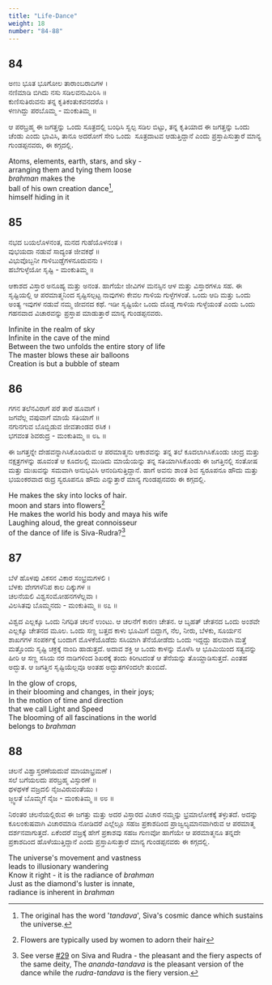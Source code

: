 ```yaml
---
title: "Life-Dance"
weight: 18
number: "84-88"
---
```


## 84

ಅಣು ಭೂತ ಭೂಗೋಲ ತಾರಾಂಬರಾದಿಗಳ ।  
ನಣಿಮಾಡಿ ಬಿಗಿದು ನಸು ಸಡಿಲವನುಮಿರಿಸಿ ॥  
ಕುಣಿಸುತಿರುವನು ತನ್ನ ಕೃತಿಕಂತುಕವನದರೊ ।  
ಳಣಗಿದ್ದು ಪರಬೊಮ್ಮ - ಮಂಕುತಿಮ್ಮ ॥

ಆ ಪರಬ್ರಹ್ಮ ಈ ಜಗತ್ತನ್ನು ಒಂದು ಸೂತ್ರದಲ್ಲಿ ಬಂಧಿಸಿ ಸ್ವಲ್ಪ ಸಡಿಲ ಬಿಟ್ಟು, ತನ್ನ ಕೃತಿಯಾದ ಈ ಜಗತ್ತನ್ನು ಒಂದು ಚೆಂಡು ಎಂದು ಭಾವಿಸಿ, ತಾನೂ ಅದರೋಗೆ ಸೇರಿ ಒಂದು  ಸೂತ್ರದಾಟವ ಆಡುತ್ತಿದ್ದಾನೆ ಎಂದು ಪ್ರಸ್ತಾಪಿಸುತ್ತಾರೆ ಮಾನ್ಯ ಗುಂಡಪ್ಪನವರು, ಈ ಕಗ್ಗದಲ್ಲಿ.

Atoms, elements, earth, stars, and sky -  
arranging them and tying them loose  
_brahman_ makes the  
ball of his own creation dance[^25],  
himself hiding in it

## 85

ನಭದ ಬಯಲೊಳನಂತ, ಮನದ ಗುಹೆಯೊಳನಂತ ।  
ವುಭಯದಾ ನಡುವೆ ಸಾದ್ಯಂತ ಜೀವಕಥೆ ॥  
ವಿಭುವೊಬ್ಬನೀ ಗಾಳಿಬುಡ್ಡೆಗಳನೂದುವನು ।  
ಹಬೆಗುಳ್ಳೆಯೋ ಸೃಷ್ಟಿ - ಮಂಕುತಿಮ್ಮ ॥

ಆಕಾಶದ ವಿಸ್ತಾರ ಅನೂಹ್ಯ ಮತ್ತು ಅನಂತ. ಹಾಗೆಯೇ ಜೀವಿಗಳ ಮನಸ್ಸಿನ ಆಳ ಮತ್ತು ವಿಸ್ತಾರಗಳೂ ಸಹ. ಈ ಸೃಷ್ಟಿಯಲ್ಲಿ ಆ ಪರಮಾತ್ಮನಿಂದ ಸೃಷ್ಟಿಸಲ್ಪಟ್ಟ ನಾವುಗಳು ಕೇವಲ ಗಾಳಿಯ ಗುಳ್ಳೆಗಳಂತೆ. ಒಂದು ಆದಿ ಮತ್ತು ಒಂದು ಅಂತ್ಯ ಇವುಗಳ ನಡುವೆ ನಮ್ಮ ಜೀವನದ ಕಥೆ. ಇಡೀ ಸೃಷ್ಟಿಯೇ ಒಂದು ದೊಡ್ಡ ಗಾಳಿಯ ಗುಳ್ಳೆಯಂತೆ ಎಂದು ಒಂದು ಗಹನವಾದ ವಿಚಾರವನ್ನು ಪ್ರಸ್ತಾಪ ಮಾಡುತ್ತಾರೆ ಮಾನ್ಯ ಗುಂಡಪ್ಪನವರು.

Infinite in the realm of sky  
Infinite in the cave of the mind  
Between the two unfolds the entire story of life  
The master blows these air balloons  
Creation is but a bubble of steam

## 86

ಗಗನ ತಲೆನವಿರಾಗೆ ಪರೆ ತಾರೆ ಹೂವಾಗೆ ।  
ಜಗವೆಲ್ಲ ವಪುವಾಗೆ ಮಾಯೆ ಸತಿಯಾಗೆ ॥  
ನಗುನಗುವ ಬೊಬ್ಬಿಡುವ ಜೀವತಾಂಡವ ರಸಿಕ ।  
ಭಗವಂತ ಶಿವರುದ್ರ - ಮಂಕುತಿಮ್ಮ ॥ ೮೬ ॥

ಈ ಜಗತ್ತನ್ನೇ ದೇಹವನ್ನಾಗಿಸಿಕೊಂಡಿರುವ ಆ ಪರಮಾತ್ಮನು ಆಕಾಶವನ್ನು ತನ್ನ ತಲೆ ಕೂದಲಾಗಿಸಿಕೊಂಡು ಚಂದ್ರ ಮತ್ತು ನಕ್ಷತ್ರಗಳನ್ನು ಹೂವಂತೆ ಆ ಕೂದಲಲ್ಲಿ ಮುಡಿದು ಮಾಯೆಯನ್ನು ತನ್ನ ಸತಿಯಾಗಿಸಿಕೊಂಡು ಈ ಜಗತ್ತಿನಲ್ಲಿ ಸಂತೋಷ ಮತ್ತು ದುಃಖವನ್ನು ಸಮವಾಗಿ ಅನುಭವಿಸಿ ಆನಂದಿಸುತ್ತಿದ್ದಾನೆ. ಹಾಗೆ ಅವನು ಶಾಂತ ಶಿವ ಸ್ವರೂಪನೂ ಹೌದು ಮತ್ತು ಭಯಂಕರವಾದ ರುದ್ರ ಸ್ವರೂಪನೂ ಹೌದು ಎನ್ನುತ್ತಾರೆ ಮಾನ್ಯ ಗುಂಡಪ್ಪನವರು ಈ ಕಗ್ಗದಲ್ಲಿ.

He makes the sky into locks of hair.  
moon and stars into flowers[^26]  
He makes the world his body and maya his wife  
Laughing aloud, the great connoisseur  
of the dance of life is Siva-Rudra?[^27]

## 87

ಬೆಳೆ ಹೊಳಪು ವಿಕಸನ ವಿಕಾರ ಸಂಭ್ರಮಗಳಲಿ ।  
ಬೆಳಕು ವೇಗಗಳೆನಿಪ ಕಾಲ ದಿಕ್ಕುಗಳ ॥  
ಚಲನೆಯಲಿ ವಿಶ್ವಸಂಮೋಹನಗಳೆಲ್ಲವಾ ।  
ವಿಲಸಿತವು ಬೊಮ್ಮನದು - ಮಂಕುತಿಮ್ಮ ॥ ೮೭ ॥

ವಿಶ್ವದ ಎಲ್ಲಕ್ಕೂ ಒಂದು ನಿಗಧಿತ ಚಲನೆ ಉಂಟು. ಆ ಚಲನೆಗೆ ಕಾರಣ ಚೇತನ. ಆ ಬೃಹತ್ ಚೇತನದ ಒಂದು ಅಂಶವೇ ಎಲ್ಲಕ್ಕೂ ಚೇತನದ ಮೂಲ. ಒಂದು ಸಣ್ಣ ಬತ್ತದ ಕಾಳು ಭೂಮಿಗೆ ಬಿದ್ದಾಗ, ನೆಲ, ನೀರು, ಬೆಳಕು, ಸೂರ್ಯನ ಶಾಖಗಗಳ ಸಂಪರ್ಕಕ್ಕೆ ಬಂದಾಗ ಮೊಳಕೆಯೊಡೆದು ಸಸಿಯಾಗಿ ತೆನೆಯೋಡೆದು ಒಂದು ಇದ್ದದ್ದು ಹಲವಾಗಿ ಮತ್ತೆ ಮತ್ತೊಂದು ಸೃಷ್ಟಿ ಚಕ್ರಕ್ಕೆ ನಾಂದಿ ಹಾಡುತ್ತದೆ. ಅದಾವ ಶಕ್ತಿ ಆ ಒಂದು ಕಾಳನ್ನು ಮೊಳೆಸಿ ಆ ಭೂಮಿಯಿಂದ ಸತ್ವವನ್ನು ಹೀರಿ ಆ ಸಣ್ಣ ಸಸಿಯ ನರ ನಾಡಿಗಳಿಂದ ಶಿಖರಕ್ಕೆ ತಂದು ಕಿರೀಟದಂತೆ ಆ ತೆನೆಯನ್ನು ತೊಯ್ದಾಡಿಸುತ್ತದೆ. ಎಂತಹ ಅದ್ಭುತ. ಆ ಜಗತ್ತಿನ ಸೃಷ್ಟಿಯೆಲ್ಲವೂ ಅಂತಹ ಅದ್ಭುತಗಳಿಂದಲೇ ತುಂಬಿದೆ.

In the glow of crops,  
in their blooming and changes, in their joys;  
In the motion of time and direction  
that we call Light and Speed  
The blooming of all fascinations in the world  
belongs to _brahman_

## 88

ಚಲನೆ ವಿಶ್ವಾಸ್ತರಣೆಯದುವೆ ಮಾಯಾಭ್ರಮಣೆ ।  
ಸಲೆ ಬಗೆಯಲದು ಪರಬ್ರಹ್ಮ ವಿಸ್ಫುರಣೆ ॥  
ಥಳಥಳಕೆ ವಜ್ರದಲಿ ನೈಜವಿರುವಂತೆಯು ।  
ಜ್ಜ್ವಲತೆ ಬೊಮ್ಮಗೆ ನೈಜ - ಮಂಕುತಿಮ್ಮ ॥ ೮೮ ॥

ನಿರಂತರ ಚಲನೆಯಲ್ಲಿರುವ ಈ ಜಗತ್ತು ಮತ್ತು ಅದರ ವಿಸ್ತಾರದ ವಿಚಾರ ನಮ್ಮನ್ನು ಭ್ರಮಾಲೋಕಕ್ಕೆ ತಳ್ಳುತದೆ. ಅದನ್ನು ಕೂಲಂಕುಷವಾಗಿ ವಿಚಾರಮಾಡಿ ನೋಡಿದರೆ ಎಲ್ಲೆಲ್ಲೂ ಸಹಜ ಪ್ರಕಾಶದಿಂದ ಪ್ರಾಜ್ವಲ್ಯಮಾನವಾಗಿರುವ ಆ ಪರಮಾತ್ಮ ದರ್ಶನವಾಗುತ್ತದೆ. ಏಕೆಂದರೆ ವಜ್ರಕ್ಕೆ ಹೇಗೆ ಪ್ರಕಾಶವು ಸಹಜ ಗುಣವೋ ಹಾಗೆಯೇ ಆ ಪರಮಾತ್ಮನೂ ತನ್ನದೇ ಪ್ರಕಾಶದಿಂದ ಹೊಳೆಯುತ್ತಿದ್ದಾನೆ ಎಂದು ಪ್ರಸ್ತಾಪಿಸುತ್ತಾರೆ ಮಾನ್ಯ ಗುಂಡಪ್ಪನವರು ಈ ಕಗ್ಗದಲ್ಲಿ.

The universe's movement and vastness  
leads to illusionary wandering  
Know it right - it is the radiance of _brahman_  
Just as the diamond's luster is innate,  
radiance is inherent in _brahman_

[^25]: The original has the word '_tandava_', Siva's cosmic dance which sustains the universe.
[^26]: Flowers are typically used by women to adorn their hair
[^27]:
    See verse [#29](/problem-resolution#29) on Siva and Rudra - the pleasant and the fiery aspects of the same
    deity, The _ananda-tandava_ is the pleasant version of the dance while the _rudra-tandava_
    is the fiery version.
